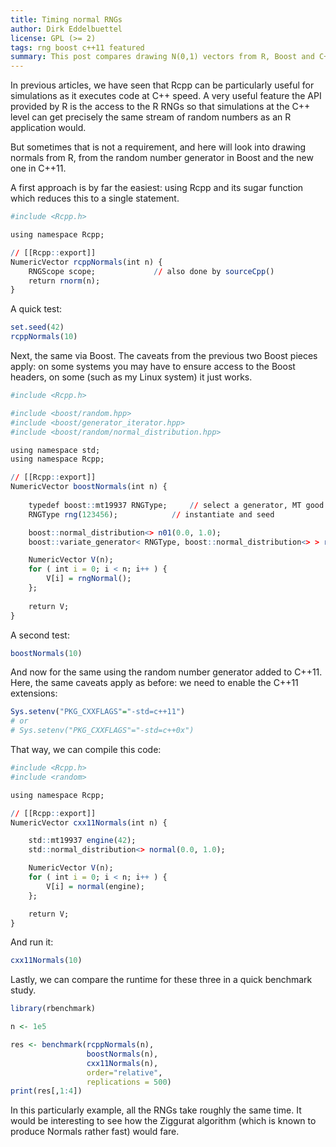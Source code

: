 ```yaml
---
title: Timing normal RNGs
author: Dirk Eddelbuettel
license: GPL (>= 2)
tags: rng boost c++11 featured
summary: This post compares drawing N(0,1) vectors from R, Boost and C++11
---
```


In previous articles, we have seen that Rcpp can be particularly
useful for simulations as it executes code at C++ speed. A very
useful feature the API provided by R is the access to the R RNGs
so that simulations at the C++ level can get precisely the same
stream of random numbers as an R application would. 

But sometimes that is not a requirement, and here will look into
drawing normals from R, from the random number generator in Boost
and the new one in C++11.

A first approach is by far the easiest: using Rcpp and its sugar
function which reduces this to a single statement.

```r
#include <Rcpp.h>

using namespace Rcpp;

// [[Rcpp::export]]
NumericVector rcppNormals(int n) {
    RNGScope scope;             // also done by sourceCpp()
    return rnorm(n);
}
```

A quick test:

```r
set.seed(42)
rcppNormals(10)
```

Next, the same via Boost. The caveats from the previous two Boost
pieces apply: on some systems you may have to ensure access to the
Boost headers, on some (such as my Linux system) it just works.


```r

#include <Rcpp.h>

#include <boost/random.hpp>
#include <boost/generator_iterator.hpp>
#include <boost/random/normal_distribution.hpp>

using namespace std;
using namespace Rcpp;

// [[Rcpp::export]]
NumericVector boostNormals(int n) {
    
    typedef boost::mt19937 RNGType; 	// select a generator, MT good default
    RNGType rng(123456);			// instantiate and seed

    boost::normal_distribution<> n01(0.0, 1.0);
    boost::variate_generator< RNGType, boost::normal_distribution<> > rngNormal(rng, n01);

    NumericVector V(n);
    for ( int i = 0; i < n; i++ ) {
        V[i] = rngNormal();
    };
  
    return V;
}
```

A second test:

```r
boostNormals(10)
```

And now for the same using the random number generator added to
C++11. Here, the same caveats apply as before: we need to enable
the C++11 extensions:

```r
Sys.setenv("PKG_CXXFLAGS"="-std=c++11")
# or
# Sys.setenv("PKG_CXXFLAGS"="-std=c++0x")
```

That way, we can compile this code:

```r

#include <Rcpp.h>
#include <random>

using namespace Rcpp;

// [[Rcpp::export]]
NumericVector cxx11Normals(int n) {

    std::mt19937 engine(42);
    std::normal_distribution<> normal(0.0, 1.0);

    NumericVector V(n);
    for ( int i = 0; i < n; i++ ) {
        V[i] = normal(engine);
    };

    return V;
}
```

And run it:

```r
cxx11Normals(10)
```

Lastly, we can compare the runtime for these three in a quick benchmark study.

```r
library(rbenchmark)

n <- 1e5

res <- benchmark(rcppNormals(n),
                 boostNormals(n),
                 cxx11Normals(n),
                 order="relative",
                 replications = 500)
print(res[,1:4])
```

In this particularly example, all the RNGs take roughly the same time. It would be 
interesting to see how the Ziggurat algorithm (which is known to produce Normals rather 
fast) would fare.
